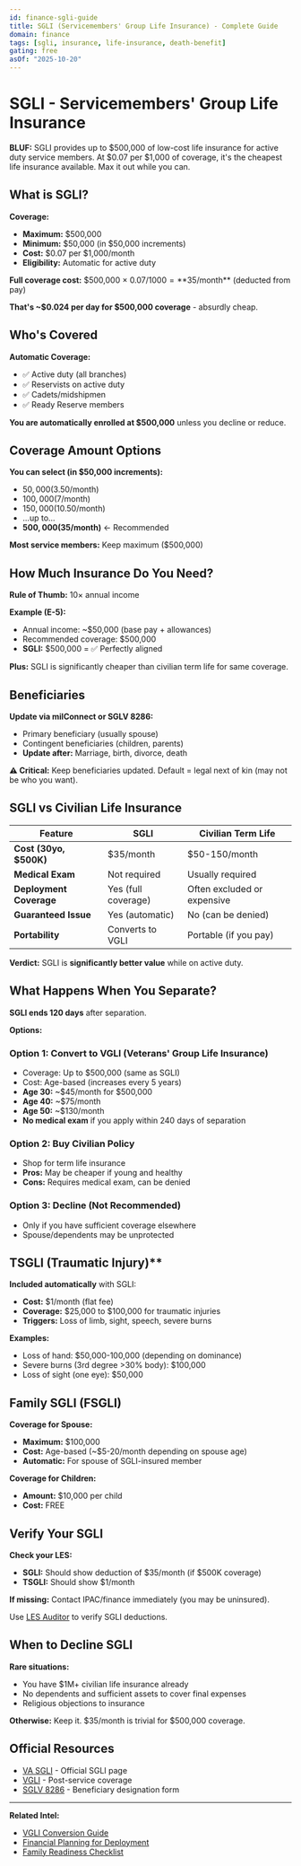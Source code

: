 ```yaml
---
id: finance-sgli-guide
title: SGLI (Servicemembers' Group Life Insurance) - Complete Guide
domain: finance
tags: [sgli, insurance, life-insurance, death-benefit]
gating: free
asOf: "2025-10-20"
---
```


# SGLI - Servicemembers' Group Life Insurance

**BLUF:** SGLI provides up to $500,000 of low-cost life insurance for active duty service members. At $0.07 per $1,000 of coverage, it's the cheapest life insurance available. Max it out while you can.

<Disclaimer kind="finance" />

## What is SGLI?

**Coverage:**
- **Maximum:** $500,000
- **Minimum:** $50,000 (in $50,000 increments)
- **Cost:** $0.07 per $1,000/month
- **Eligibility:** Automatic for active duty

**Full coverage cost:** $500,000 × $0.07/1000 = **$35/month** (deducted from pay)

**That's ~$0.024 per day for $500,000 coverage** - absurdly cheap.

## Who's Covered

**Automatic Coverage:**
- ✅ Active duty (all branches)
- ✅ Reservists on active duty
- ✅ Cadets/midshipmen
- ✅ Ready Reserve members

**You are automatically enrolled at $500,000** unless you decline or reduce.

## Coverage Amount Options

**You can select (in $50,000 increments):**
- $50,000 ($3.50/month)
- $100,000 ($7/month)
- $150,000 ($10.50/month)
- ...up to...
- **$500,000 ($35/month)** ← Recommended

**Most service members:** Keep maximum ($500,000)

## How Much Insurance Do You Need?

**Rule of Thumb:** 10× annual income

**Example (E-5):**
- Annual income: ~$50,000 (base pay + allowances)
- Recommended coverage: $500,000
- **SGLI:** $500,000 = ✅ Perfectly aligned

**Plus:** SGLI is significantly cheaper than civilian term life for same coverage.

## Beneficiaries

**Update via milConnect or SGLV 8286:**
- Primary beneficiary (usually spouse)
- Contingent beneficiaries (children, parents)
- **Update after:** Marriage, birth, divorce, death

**⚠️ Critical:** Keep beneficiaries updated. Default = legal next of kin (may not be who you want).

## SGLI vs Civilian Life Insurance

| Feature | SGLI | Civilian Term Life |
|---------|------|-------------------|
| **Cost (30yo, $500K)** | $35/month | $50-150/month |
| **Medical Exam** | Not required | Usually required |
| **Deployment Coverage** | Yes (full coverage) | Often excluded or expensive |
| **Guaranteed Issue** | Yes (automatic) | No (can be denied) |
| **Portability** | Converts to VGLI | Portable (if you pay) |

**Verdict:** SGLI is **significantly better value** while on active duty.

## What Happens When You Separate?

**SGLI ends 120 days** after separation.

**Options:**

### **Option 1: Convert to VGLI (Veterans' Group Life Insurance)**
- Coverage: Up to $500,000 (same as SGLI)
- Cost: Age-based (increases every 5 years)
- **Age 30:** ~$45/month for $500,000
- **Age 40:** ~$75/month
- **Age 50:** ~$130/month
- **No medical exam** if you apply within 240 days of separation

### **Option 2: Buy Civilian Policy**
- Shop for term life insurance
- **Pros:** May be cheaper if young and healthy
- **Cons:** Requires medical exam, can be denied

### **Option 3: Decline (Not Recommended)**
- Only if you have sufficient coverage elsewhere
- Spouse/dependents may be unprotected

## TSGLI (Traumatic Injury)**

**Included automatically** with SGLI:
- **Cost:** $1/month (flat fee)
- **Coverage:** $25,000 to $100,000 for traumatic injuries
- **Triggers:** Loss of limb, sight, speech, severe burns

**Examples:**
- Loss of hand: $50,000-100,000 (depending on dominance)
- Severe burns (3rd degree >30% body): $100,000
- Loss of sight (one eye): $50,000

## Family SGLI (FSGLI)

**Coverage for Spouse:**
- **Maximum:** $100,000
- **Cost:** Age-based (~$5-20/month depending on spouse age)
- **Automatic:** For spouse of SGLI-insured member

**Coverage for Children:**
- **Amount:** $10,000 per child
- **Cost:** FREE

## Verify Your SGLI

**Check your LES:**
- **SGLI:** Should show deduction of $35/month (if $500K coverage)
- **TSGLI:** Should show $1/month

**If missing:** Contact IPAC/finance immediately (you may be uninsured).

Use [LES Auditor](/dashboard/paycheck-audit) to verify SGLI deductions.

## When to Decline SGLI

**Rare situations:**
- You have $1M+ civilian life insurance already
- No dependents and sufficient assets to cover final expenses
- Religious objections to insurance

**Otherwise:** Keep it. $35/month is trivial for $500,000 coverage.

## Official Resources

- [VA SGLI](https://www.va.gov/life-insurance/options-eligibility/sgli/) - Official SGLI page
- [VGLI](https://www.va.gov/life-insurance/options-eligibility/vgli/) - Post-service coverage
- [SGLV 8286](https://www.va.gov/vaforms/va/pdf/SGLV8286.pdf) - Beneficiary designation form

---

**Related Intel:**
- [VGLI Conversion Guide](/dashboard/intel/transition/vgli)
- [Financial Planning for Deployment](/dashboard/intel/deployment/financial-prep)
- [Family Readiness Checklist](/dashboard/intel/deployment/family-readiness)

